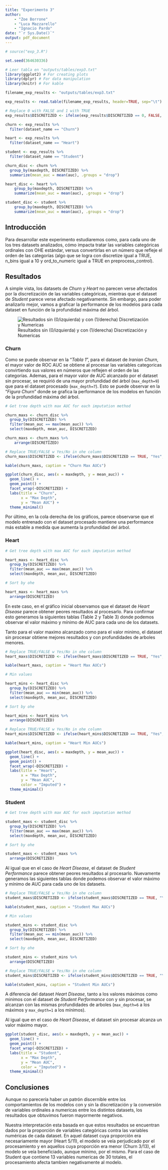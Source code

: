 ```yaml
---
title: "Experimento 3"
author: 
    - "Zoe Borrone"
    - "Luca Mazzarello"
    - "Ignacio Pardo"
date: "`r Sys.Date()`"
output: pdf_document
---
```


```r

# source("exp_3.R")

set.seed(364630336)

# Leer tabla en "outputs/tables/exp3.txt"
library(ggplot2) # For creating plots
library(dplyr) # For data manipulation
library(knitr) # For kable

filename_exp_results <- "outputs/tables/exp3.txt"

exp_results <- read.table(filename_exp_results, header=TRUE, sep="\t")

# Replace 0 with FALSE and 1 with TRUE
exp_results$DISCRETIZED <- ifelse(exp_results$DISCRETIZED == 0, FALSE, TRUE)

churn <- exp_results %>%
  filter(dataset_name == "Churn")

heart <- exp_results %>%
  filter(dataset_name == "Heart")

student <- exp_results %>%
  filter(dataset_name == "Student")

churn_disc <- churn %>%
  group_by(maxdepth, DISCRETIZED) %>%
  summarize(mean_auc = mean(auc), .groups = "drop")

heart_disc <- heart %>%
    group_by(maxdepth, DISCRETIZED) %>%
    summarize(mean_auc = mean(auc), .groups = "drop")

student_disc <- student %>%
    group_by(maxdepth, DISCRETIZED) %>%
    summarize(mean_auc = mean(auc), .groups = "drop")

```

## Introducción

Para desarrollar este experimento estudiaremos como, para cada uno de los tres datasets analizados, cómo impacta tratar las variables categóricas ordinales con OHE estándar, versus convertirlas en un número que refleje el orden de las categorías (algo que se logra con discretize igual a TRUE, n_bins igual a 10 y ord_to_numeric igual a TRUE en preprocess_control).

## Resultados

A simple vista, los datasets de _Churn_ y _Heart_ no parecen verse afectados por la discretización de las variables categóricas, mientras que el dataset de _Student_ parece verse afectado negativamente. Sin embargo, para poder analizarlo mejor, vamos a graficar la performance de los modelos para cada dataset en función de la profundidad máxima del árbol.

![Resultados sin (0/izquierda) y con (1/derecha) Discretización y Numericas](outputs/plots/exp3.jpg)


\newpage

### Churn

Como se puede observar en la "_Tabla 1_", para el dataset de *Iranian Churn*, el mayor valor de ROC AUC se obtiene al procesar las variables categoricas convirtiendo sus valores en números que reflejen el orden de las categorías. Ademas, para el mayor valor de AUC alcanzado por el dataset sin procesar, se requirió de una mayor profundidad del árbol (`max_depth=9`) que para el dataset procesado (`max_depth=7`). Esto se puede observar en la "_Figura Churn_" donde se grafica la performance de los modelos en función de la profundidad máxima del árbol.


```r
# Get tree depth with max AUC for each imputation method

churn_maxs <- churn_disc %>%
  group_by(DISCRETIZED) %>%
  filter(mean_auc == max(mean_auc)) %>%
  select(maxdepth, mean_auc, DISCRETIZED)

churn_maxs <- churn_maxs %>%
    arrange(DISCRETIZED)

# Replace TRUE/FALSE w Yes/No in ohe column
churn_maxs$DISCRETIZED <- ifelse(churn_maxs$DISCRETIZED == TRUE, "Yes", "No")

kable(churn_maxs, caption = "Churn Max AUCs")
```

```r
ggplot(churn_disc, aes(x = maxdepth, y = mean_auc)) +
  geom_line() +
  geom_point() +
  facet_wrap(~DISCRETIZED) +
  labs(title = "Churn",
       x = "Max Depth",
       y = "Mean AUC") +
  theme_minimal()
```

Por último, en la cola derecha de los gráficos, parece observarse que el modelo entrenado con el dataset procesado mantiene una performance más estable a medida que aumenta la profundidad del árbol.

\newpage

### Heart

```r
# Get tree depth with max AUC for each imputation method

heart_maxs <- heart_disc %>%
  group_by(DISCRETIZED) %>%
  filter(mean_auc == max(mean_auc)) %>%
  select(maxdepth, mean_auc, DISCRETIZED)

# Sort by ohe

heart_maxs <- heart_maxs %>%
  arrange(DISCRETIZED)

```

En este caso, en el gráfico inicial observamos que el dataset de *Heart Disease* parece obtener peores resultados al procesarlo. Para confirmar esto generamos la siguientes tablas (Table 2 y Table 3) donde podemos observar el valor máximo y mínimo de AUC para cada uno de los datasets.

Tanto para el valor maximo alcanzado como para el valor minimo, el dataset sin procesar obtiene mejores resultados y con profundidades de arboles menores.


```r

# Replace TRUE/FALSE w Yes/No in ohe column
heart_maxs$DISCRETIZED <- ifelse(heart_maxs$DISCRETIZED == TRUE, "Yes", "No")

kable(heart_maxs, caption = "Heart Max AUCs")

# Min values

heart_mins <- heart_disc %>%
  group_by(DISCRETIZED) %>%
  filter(mean_auc == min(mean_auc)) %>%
  select(maxdepth, mean_auc, DISCRETIZED)

# Sort by ohe

heart_mins <- heart_mins %>%
  arrange(DISCRETIZED)

# Replace TRUE/FALSE w Yes/No in ohe column
heart_mins$DISCRETIZED <- ifelse(heart_mins$DISCRETIZED == TRUE, "Yes", "No")

kable(heart_mins, caption = "Heart Min AUCs")
```



\newpage

```r
ggplot(heart_disc, aes(x = maxdepth, y = mean_auc)) +
  geom_line() +
  geom_point() +
  facet_wrap(~DISCRETIZED) +
  labs(title = "Heart",
       x = "Max Depth",
       y = "Mean AUC",
       color = "Imputed") +
  theme_minimal()

```

\newpage

### Student

```r
# Get tree depth with max AUC for each imputation method

student_maxs <- student_disc %>%
  group_by(DISCRETIZED) %>%
  filter(mean_auc == max(mean_auc)) %>%
  select(maxdepth, mean_auc, DISCRETIZED)

# Sort by ohe

student_maxs <- student_maxs %>%
  arrange(DISCRETIZED)

```

Al igual que en el caso de *Heart Disease*, el dataset de *Student Performance* parece obtener peores resultados al procesarlo. Nuevamente generamos las siguientes tablas donde podemos observar el valor máximo y mínimo de AUC para cada uno de los datasets.

```r

# Replace TRUE/FALSE w Yes/No in ohe column
student_maxs$DISCRETIZED <- ifelse(student_maxs$DISCRETIZED == TRUE, "Yes", "No")

kable(student_maxs, caption = "Student Max AUCs")

# Min values

student_mins <- student_disc %>%
  group_by(DISCRETIZED) %>%
  filter(mean_auc == min(mean_auc)) %>%
  select(maxdepth, mean_auc, DISCRETIZED)

# Sort by ohe

student_mins <- student_mins %>%
  arrange(DISCRETIZED)

# Replace TRUE/FALSE w Yes/No in ohe column
student_mins$DISCRETIZED <- ifelse(student_mins$DISCRETIZED == TRUE, "Yes", "No")

kable(student_mins, caption = "Student Min AUCs")
```

A diferencia del dataset _Heart Disease_, tanto a los valores máximos como minimos con el dataset de _Student Performance_ con y sin procesar, se alcanzan con las mismas profundidades de arboles (`max_depth=6` a los máximos y `max_depth=1` a los mínimos). 

Al igual que en el caso de _Heart Disease_, el dataset sin procesar alcanza un valor máximo mayor.

```r
ggplot(student_disc, aes(x = maxdepth, y = mean_auc)) +
  geom_line() +
  geom_point() +
  facet_wrap(~DISCRETIZED) +
  labs(title = "Student",
       x = "Max Depth",
       y = "Mean AUC",
       color = "Imputed") +
  theme_minimal()
```

## Conclusiones    

Aunque no parecería haber un patrón discernible entre los comportamientos de los modelos con y sin la discretización y la conversión de variables ordinales a numericas entre los distintos datasets, los resultados que obtuvimos fueron mayormente negativos.

Nuestra interpretación esta basada en que estos resultados se encuentran dados por la proporción de variables categóricas contra las variables numéricas de cada dataset. En aquel dataset cuya proporción era necesariamente mayor (Heart 5/11), el modelo se veía perjudicado por el procesamiento y en aquellos cuya proporción era menor (Churn 3/13), el modelo se veía beneficiado, aunque mínimo, por el mismo. Para el caso de Student que contiene 13 variables numericas de 30 totales, el procesamiento afecta tambien negativamente al modelo.
